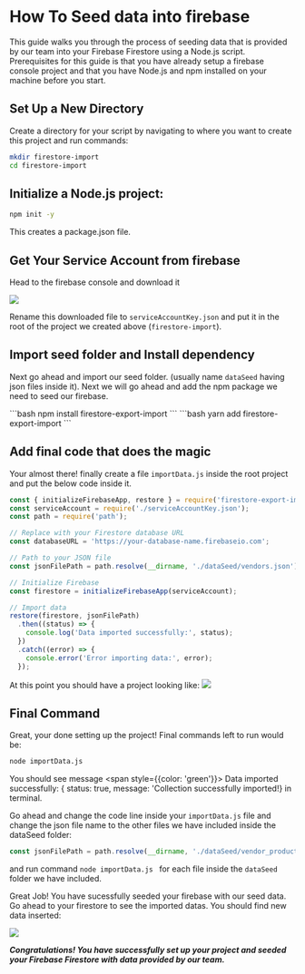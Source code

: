 
# How To Seed data into firebase


<Admonition type="note" title="Prerequisites"> 
This guide walks you through the process of seeding data that is provided by our team into your Firebase Firestore using a Node.js script. Prerequisites for this guide is that you have already setup a firebase console project and that you have Node.js and npm installed on your machine before you start.
 </Admonition> 

## Set Up a New Directory 
Create a directory for your script by navigating to where you want to create this project and run commands: 
```bash 
mkdir firestore-import 
cd firestore-import
```

## Initialize a Node.js project:

```bash
npm init -y
```
This creates a package.json file.

## Get Your Service Account from firebase

Head to the firebase console and download it 

![](../../static/img/annotely_image_8.jpeg)

Rename this downloaded file to `serviceAccountKey.json` and put it in the root of the project we created above (`firestore-import`). 

## Import seed folder and Install dependency 

Next go ahead and import our seed folder. (usually name `dataSeed` having json files inside it). Next we will go ahead and add the npm package we need to seed our firebase.

<Tabs>
  <TabItem value="npm" label="npm" default>
    ```bash
npm install firestore-export-import
    ```
  </TabItem>
  <TabItem value="yarn" label="yarn">
    ```bash
yarn add firestore-export-import
    ```
  </TabItem>
</Tabs>

## Add final code that does the magic

Your almost there! finally create a file `importData.js` inside the root project and put the below code inside it.

```js
const { initializeFirebaseApp, restore } = require('firestore-export-import');
const serviceAccount = require('./serviceAccountKey.json');
const path = require('path');

// Replace with your Firestore database URL
const databaseURL = 'https://your-database-name.firebaseio.com';

// Path to your JSON file
const jsonFilePath = path.resolve(__dirname, './dataSeed/vendors.json');

// Initialize Firebase
const firestore = initializeFirebaseApp(serviceAccount);

// Import data
restore(firestore, jsonFilePath)
  .then((status) => {
    console.log('Data imported successfully:', status);
  })
  .catch((error) => {
    console.error('Error importing data:', error);
  });
```

At this point you should have a project looking like:
![](../../static/img/Screen-Shot-2024-12-02-at-10.03.31-AM.png)

## Final Command

Great, your done setting up the project! Final commands left to run would be:

```bash
node importData.js
```
You should see message <span style={{color: 'green'}}> Data imported successfully: \{ status: true, message: 'Collection successfully imported!\} </span> in terminal.

<Admonition type="tip" title="Pro Tip">

Go ahead and change the code line inside your `importData.js` file and change the json file name to the other files we have included inside the dataSeed folder: 

```js
const jsonFilePath = path.resolve(__dirname, './dataSeed/vendor_product.json'); // now to seed the other collection
```
and run command <code>node importData.js </code> for each file inside the `dataSeed` folder we have included.
</Admonition>


Great Job! You have sucessfully seeded your firebase with our seed data. Go ahead to your firestore to see the imported datas. You should find new data inserted:

![](../../static/img/Screen-Shot-2024-12-02-at-10.02.56-AM.png)

***Congratulations! You have successfully set up your project and seeded your Firebase Firestore with data provided by our team.***